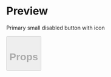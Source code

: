 

<Meta title="Button" />

# Preview

Primary small disabled button with icon

<Preview>
  <Story name="21 - Primary small disabled button with icon">
    <Button
      small
      disabled
      type="primary"
      icon="transfer"
      text="Button with icon"
      onClick={action('clicked')}
    />
  </Story>
</Preview>

# Props

<Props of={Button} />
